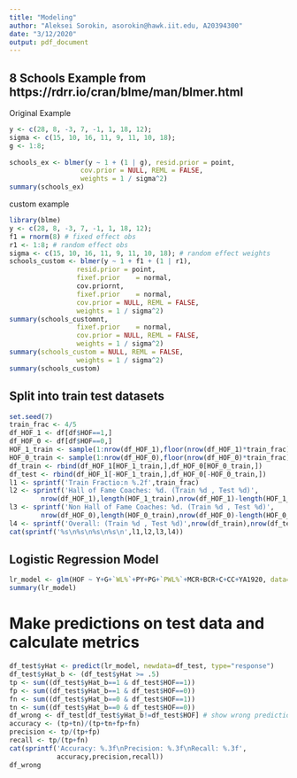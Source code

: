 ```yaml
---
title: "Modeling"
author: "Aleksei Sorokin, asorokin@hawk.iit.edu, A20394300"
date: "3/12/2020"
output: pdf_document
---
```


## 8 Schools Example from https://rdrr.io/cran/blme/man/blmer.html

Original Example
```r
y <- c(28, 8, -3, 7, -1, 1, 18, 12);
sigma <- c(15, 10, 16, 11, 9, 11, 10, 18);
g <- 1:8;
  
schools_ex <- blmer(y ~ 1 + (1 | g), resid.prior = point,
                  cov.prior = NULL, REML = FALSE,
                  weights = 1 / sigma^2)
summary(schools_ex)
```

custom example
```r
library(blme)
y <- c(28, 8, -3, 7, -1, 1, 18, 12);
f1 = rnorm(8) # fixed effect obs
r1 <- 1:8; # random effect obs
sigma <- c(15, 10, 16, 11, 9, 11, 10, 18); # random effect weights
schools_custom <- blmer(y ~ 1 + f1 + (1 | r1),
                 resid.prior = point,
                 fixef.prior	= normal,
                 cov.priornt,
                 fixef.prior	= normal,
                 cov.prior = NULL, REML = FALSE,
                 weights = 1 / sigma^2)
summary(schools_customnt,
                 fixef.prior	= normal,
                 cov.prior = NULL, REML = FALSE,
                 weights = 1 / sigma^2)
summary(schools_custom = NULL, REML = FALSE,
                 weights = 1 / sigma^2)
summary(schools_custom)
```

## Split into train test datasets
```r
set.seed(7)
train_frac <- 4/5
df_HOF_1 <- df[df$HOF==1,]
df_HOF_0 <- df[df$HOF==0,]
HOF_1_train <- sample(1:nrow(df_HOF_1),floor(nrow(df_HOF_1)*train_frac))
HOF_0_train <- sample(1:nrow(df_HOF_0),floor(nrow(df_HOF_0)*train_frac))
df_train <- rbind(df_HOF_1[HOF_1_train,],df_HOF_0[HOF_0_train,])
df_test <- rbind(df_HOF_1[-HOF_1_train,],df_HOF_0[-HOF_0_train,])
l1 <- sprintf('Train Fractio:n %.2f',train_frac)
l2 <- sprintf('Hall of Fame Coaches: %d. (Train %d , Test %d)',
        nrow(df_HOF_1),length(HOF_1_train),nrow(df_HOF_1)-length(HOF_1_train))
l3 <- sprintf('Non Hall of Fame Coaches: %d. (Train %d , Test %d)',
        nrow(df_HOF_0),length(HOF_0_train),nrow(df_HOF_0)-length(HOF_0_train))
l4 <- sprintf('Overall: (Train %d , Test %d)',nrow(df_train),nrow(df_test))
cat(sprintf('%s\n%s\n%s\n%s\n',l1,l2,l3,l4))
```

## Logistic Regression Model
```r
lr_model <- glm(HOF ~ Y+G+`WL%`+PY+PG+`PWL%`+MCR+BCR+C+CC+YA1920, data=df_train, family="binomial")
summary(lr_model)
```

# Make predictions on test data and calculate metrics
```r
df_test$yHat <- predict(lr_model, newdata=df_test, type="response")
df_test$yHat_b <- (df_test$yHat >= .5)
tp <- sum((df_test$yHat_b==1 & df_test$HOF==1))
fp <- sum((df_test$yHat_b==1 & df_test$HOF==0))
fn <- sum((df_test$yHat_b==0 & df_test$HOF==1))
tn <- sum((df_test$yHat_b==0 & df_test$HOF==0))
df_wrong <- df_test[df_test$yHat_b!=df_test$HOF] # show wrong predictions
accuracy <- (tp+tn)/(tp+tn+fp+fn)
precision <- tp/(tp+fp)
recall <- tp/(tp+fn)
cat(sprintf('Accuracy: %.3f\nPrecision: %.3f\nRecall: %.3f',
            accuracy,precision,recall))
df_wrong
```